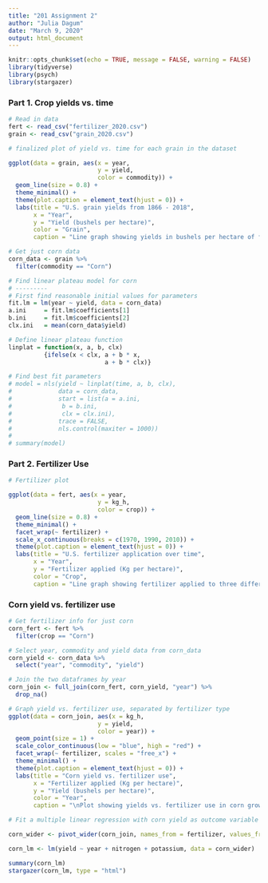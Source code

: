 ```yaml
---
title: "201 Assignment 2"
author: "Julia Dagum"
date: "March 9, 2020"
output: html_document
---
```


```r
knitr::opts_chunk$set(echo = TRUE, message = FALSE, warning = FALSE)
library(tidyverse)
library(psych)
library(stargazer)

```

### Part 1. Crop yields vs. time

```r

# Read in data
fert <- read_csv("fertilizer_2020.csv")
grain <- read_csv("grain_2020.csv")

# finalized plot of yield vs. time for each grain in the dataset

ggplot(data = grain, aes(x = year, 
                         y = yield, 
                         color = commodity)) +
  geom_line(size = 0.8) +
  theme_minimal() +
  theme(plot.caption = element_text(hjust = 0)) +
  labs(title = "U.S. grain yields from 1866 - 2018", 
       x = "Year", 
       y = "Yield (bushels per hectare)",
       color = "Grain", 
       caption = "Line graph showing yields in bushels per hectare of four different crops grown in the U.S. from 1866 - 2018. \nBarley is shown in orange, corn in green, oats in teal and sorghum in purple.")

# Get just corn data 
corn_data <- grain %>% 
  filter(commodity == "Corn")

# Find linear plateau model for corn
# ---------
# First find reasonable initial values for parameters
fit.lm = lm(year ~ yield, data = corn_data)
a.ini     = fit.lm$coefficients[1]
b.ini     = fit.lm$coefficients[2]
clx.ini   = mean(corn_data$yield)

# Define linear plateau function
linplat = function(x, a, b, clx)
          {ifelse(x < clx, a + b * x,
                           a + b * clx)}

# Find best fit parameters
# model = nls(yield ~ linplat(time, a, b, clx),
#             data = corn_data,
#             start = list(a = a.ini,
#              b = b.ini,
#              clx = clx.ini),
#             trace = FALSE,
#             nls.control(maxiter = 1000))
# 
# summary(model)

```

### Part 2. Fertilizer Use

```r
# Fertilizer plot

ggplot(data = fert, aes(x = year, 
                         y = kg_h, 
                         color = crop)) +
  geom_line(size = 0.8) +
  theme_minimal() +
  facet_wrap(~ fertilizer) +
  scale_x_continuous(breaks = c(1970, 1990, 2010)) +
  theme(plot.caption = element_text(hjust = 0)) +
  labs(title = "U.S. fertilizer application over time", 
       x = "Year", 
       y = "Fertilizer applied (Kg per hectare)",
       color = "Crop", 
       caption = "Line graph showing fertilizer applied to three different crops grown in the U.S. from 1966 - 2016. Graphs \nare shown for kilograms per hectare of Nitrogen, Potassium and Phosphorus. Corn is shown in orange, \nsoybeans in green and wheat in blue.")
```

### Corn yield vs. fertilizer use

```r
# Get fertilizer info for just corn 
corn_fert <- fert %>% 
  filter(crop == "Corn")

# Select year, commodity and yield data from corn_data
corn_yield <- corn_data %>% 
  select("year", "commodity", "yield")

# Join the two dataframes by year
corn_join <- full_join(corn_fert, corn_yield, "year") %>% 
  drop_na()

# Graph yield vs. fertilizer use, separated by fertilizer type
ggplot(data = corn_join, aes(x = kg_h, 
                         y = yield, 
                         color = year)) +
  geom_point(size = 1) +
  scale_color_continuous(low = "blue", high = "red") +
  facet_wrap(~ fertilizer, scales = "free_x") +
  theme_minimal() +
  theme(plot.caption = element_text(hjust = 0)) +
  labs(title = "Corn yield vs. fertilizer use", 
       x = "Fertilizer applied (Kg per hectare)", 
       y = "Yield (bushels per hectare)",
       color = "Year", 
       caption = "\nPlot showing yields vs. fertilizer use in corn grown in the U.S. from 1966 - 2016. Nitrogen, phosphate \nand potassium are shown in different panels. Points for each year are shown on a scale from blue to \nred signifying earlier to later years.")
```

```r
# Fit a multiple linear regression with corn yield as outcome variable and any relevant explanatory variables

corn_wider <- pivot_wider(corn_join, names_from = fertilizer, values_from = kg_h)

corn_lm <- lm(yield ~ year + nitrogen + potassium, data = corn_wider)

summary(corn_lm)
stargazer(corn_lm, type = "html")

```

